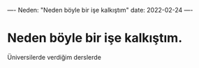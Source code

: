 —-
Neden: "Neden böyle bir işe kalkıştım"
date: 2022-02-24
—-
# Neden böyle bir işe kalkıştım. 
Üniversilerde verdiğim derslerde